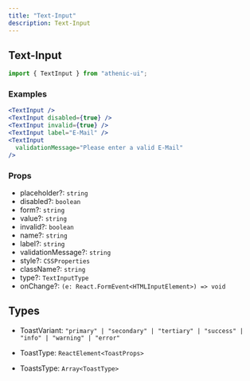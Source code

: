 ```yaml
---
title: "Text-Input"
description: Text-Input
---
```


## Text-Input

```js
import { TextInput } from "athenic-ui";
```

### Examples

```jsx
<TextInput />
<TextInput disabled={true} />
<TextInput invalid={true} />
<TextInput label="E-Mail" />
<TextInput
  validationMessage="Please enter a valid E-Mail"
/>
```

### Props

- placeholder?: `string`
- disabled?: `boolean`
- form?: `string`
- value?: `string`
- invalid?: `boolean`
- name?: `string`
- label?: `string`
- validationMessage?: `string`
- style?: `CSSProperties`
- className?: `string`
- type?: `TextInputType`
- onChange?: `(e: React.FormEvent<HTMLInputElement>) => void`

## Types

- ToastVariant:
  `"primary" | "secondary" | "tertiary" | "success" | "info" | "warning" | "error"`

- ToastType: `ReactElement<ToastProps>`
- ToastsType: `Array<ToastType>`
